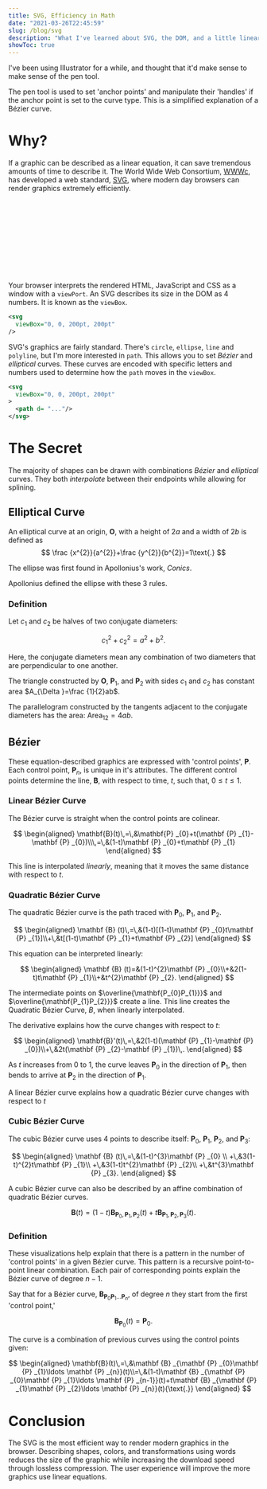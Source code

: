 ```yaml
---
title: SVG, Efficiency in Math
date: "2021-03-26T22:45:59"
slug: /blog/svg
description: "What I've learned about SVG, the DOM, and a little linear algebra."
showToc: true
---
```


I've been using Illustrator for a while, and thought that it'd make sense to make sense of the pen tool.

The pen tool is used to set 'anchor points' and manipulate their 'handles' if the anchor point is set to the curve type. This is a simplified explanation of a Bézier curve.

# Why?

If a graphic can be described as a linear equation, it can save tremendous amounts of time to describe it. The World Wide Web Consortium, [WWWc](https://en.wikipedia.org/wiki/World_Wide_Web_Consortium), has developed a web standard, [SVG](https://en.wikipedia.org/wiki/Scalable_Vector_Graphics), where modern day browsers can render graphics extremely efficiently.

<W3C />

<SVG />

Your browser interprets the rendered HTML, JavaScript and CSS as a window with a `viewPort`. An SVG describes its size in the DOM as 4 numbers. It is known as the `viewBox`.

```xml
<svg 
  viewBox="0, 0, 200pt, 200pt"
/>
```

SVG's graphics are fairly standard. There's `circle`, `ellipse`, `line` and `polyline`, but I'm more interested in `path`. This allows you to set *Bézier* and *elliptical* curves. These curves are encoded with specific letters and numbers used to determine how the `path` moves in the `viewBox`.  

```xml
<svg 
  viewBox="0, 0, 200pt, 200pt"
>
  <path d= "..."/>
</svg>
```

# The Secret 
The majority of shapes can be drawn with combinations *Bézier* and *elliptical* curves. They both *interpolate* between their endpoints while allowing for splining.

## Elliptical Curve
An elliptical curve at an origin, $\mathbf{O}$, with a height of $2a$ and a width of $2b$ is defined as
$$
\frac {x^{2}}{a^{2}}+\frac {y^{2}}{b^{2}}=1\text{.}
$$

The ellipse was first found in Apollonius's work, *Conics*.

<Ellipse />

Apollonius defined the ellipse with these 3 rules.

### Definition

Let $c_{1}$ and $c_{2}$ be halves of two conjugate diameters:

$$
c_{1}^{2}+c_{2}^{2}=a^{2}+b^{2}\text{.}
$$

Here, the conjugate diameters mean any combination of two diameters that are perpendicular to one another.

The triangle constructed by $\mathbf{O}$, $\mathbf{P}_{1}$, and $\mathbf{P}_{2}$ with sides $c_{1}$ and $c_{2}$ has constant area $A_{\Delta }=\frac {1}{2}ab$.

The parallelogram constructed by the tangents adjacent to the conjugate diameters has the area: $\text{Area}_{12}=4ab$.

## Bézier

These equation-described graphics are expressed with 'control points', $\mathbf{P}$. Each control point, $\mathbf{P}_{n}$, is unique in it's attributes. The different control points determine the line, $\mathbf{B}$, with respect to time, $t$, such that, $0 \le t \le 1$.

### Linear Bézier Curve

The Bézier curve is straight when the control points are colinear.

$$
\begin{aligned}
\mathbf{B}(t)\,=\,&\mathbf{P} _{0}+t(\mathbf {P} _{1}-\mathbf {P} _{0})\\\,=\,&(1-t)\mathbf {P} _{0}+t\mathbf {P} _{1}
\end{aligned}
$$

This line is interpolated *linearly*, meaning that it moves the same distance with respect to $t$.

<LinearBezier />

### Quadratic Bézier Curve

The quadratic Bézier curve is the path traced with $\mathbf{P}_{0}$, $\mathbf{P}_{1}$, and $\mathbf{P}_{2}$.

$$
\begin{aligned}
\mathbf {B} (t)\,=\,&(1-t)[(1-t)\mathbf {P} _{0}t\mathbf {P} _{1}]\\+\,&t[(1-t)\mathbf {P} _{1}+t\mathbf {P} _{2}]
\end{aligned}
$$

This equation can be interpreted linearly:

$$
\begin{aligned}
\mathbf {B} (t)=&(1-t)^{2}\mathbf {P} _{0}\\+&2(1-t)t\mathbf {P} _{1}\\+&t^{2}\mathbf {P} _{2}.
\end{aligned}
$$

The intermediate points on $\overline{\mathbf{P_{0}P_{1}}}$ and $\overline{\mathbf{P_{1}P_{2}}}$ create a line. This line creates the Quadratic Bézier Curve, $B$, when linearly interpolated.

<QuadraticBezier />

The derivative explains how the curve changes with respect to $t$:

$$
\begin{aligned}
\mathbf{B}'(t)\,=\,&2(1-t)(\mathbf {P} _{1}-\mathbf {P} _{0})\\+\,&2t(\mathbf {P} _{2}-\mathbf {P} _{1})\,.
\end{aligned}
$$

As $t$ increases from 0 to 1, the curve leaves $\mathbf {P} _{0}$ in the direction of $\mathbf {P} _{1}$, then bends to arrive at $\mathbf {P} _{2}$ in the direction of $\mathbf {P} _{1}$.

A linear Bézier curve explains how a quadratic Bézier curve changes with respect to $t$

### Cubic Bézier Curve

The cubic Bézier curve uses 4 points to describe itself: $\mathbf {P} _{0}$, $\mathbf {P} _{1}$, $\mathbf {P} _{2}$, and $\mathbf {P} _{3}$:

$$
\begin{aligned}
\mathbf {B} (t)\,=\,&(1-t)^{3}\mathbf {P} _{0} \\
+\,&3(1-t)^{2}t\mathbf {P} _{1}\\
+\,&3(1-t)t^{2}\mathbf {P} _{2}\\
+\,&t^{3}\mathbf {P} _{3}.
\end{aligned}
$$

<CubicBezier />

A cubic Bézier curve can also be described by an affine combination of quadratic Bézier curves.

$$
\mathbf {B} (t)=(1-t)\mathbf {B} _{\mathbf {P} _{0},\mathbf {P} _{1},\mathbf {P} _{2}}(t)+t\mathbf {B} _{\mathbf {P} _{1},\mathbf {P} _{2},\mathbf {P} _{3}}(t).
$$

### Definition
These visualizations help explain that there is a pattern in the number of 'control points' in a given Bézier curve. This pattern is a recursive point-to-point linear combination. Each pair of corresponding points explain the Bézier curve of degree $n-1$.

Say that for a Bézier curve, $\mathbf {B} _{\mathbf {P} _{0}\mathbf {P} _{1}\ldots \mathbf {P} _{n}}$, of degree $n$ they start from the first 'control point,'

$$
\mathbf {B} _{\mathbf {P} _{0}}(t)=\mathbf {P} _{0}{\text{.}}
$$

The curve is a combination of previous curves using the control points given:

$$
\begin{aligned}
\mathbf{B}(t)\,=\,&\mathbf {B} _{\mathbf {P} _{0}\mathbf {P} _{1}\ldots \mathbf {P} _{n}}(t)\\=\,&(1-t)\mathbf {B} _{\mathbf {P} _{0}\mathbf {P} _{1}\ldots \mathbf {P} _{n-1}}(t)+t\mathbf {B} _{\mathbf {P} _{1}\mathbf {P} _{2}\ldots \mathbf {P} _{n}}(t){\text{.}}
\end{aligned}
$$

# Conclusion

The SVG is the most efficient way to render modern graphics in the browser. Describing shapes, colors, and transformations using words reduces the size of the graphic while increasing the download speed through lossless compression. The user experience will improve the more graphics use linear equations.
